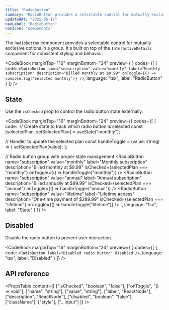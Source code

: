 ```yaml
---
title: "RadioButton"
summary: "RadioButton provides a selectable control for mutually exclusive options with customizable labels and styling."
updatedAt: "2025-05-12"
navLabel: "RadioButton"
navIcon: "components"
---
```


The `RadioButton` component provides a selectable control for mutually exclusive options in a group. It's built on top of the `InteractiveDetails` component for consistent styling and behavior.

<CodeBlock
  marginTop="16"
  marginBottom="24"
  preview={
    <RadioButton
      name="subscription"
      value="monthly"
      label="Monthly subscription"
      description="Billed monthly at $9.99"
    />
  }
  codes={[
    {
      code:
`<RadioButton
    name="subscription"
    value="monthly"
    label="Monthly subscription"
    description="Billed monthly at $9.99"
    onToggle={() => console.log('Selected monthly')}
/>`,
      language: "tsx",
      label: "RadioButton"
    }
  ]}
/>

## State

Use the `isChecked` prop to control the radio button state externally.

<CodeBlock
  marginTop="16"
  marginBottom="24"
  preview={<SubscriptionRadioGroup />}
  codes={[
    {
      code:
`// Create state to track which radio button is selected
const [selectedPlan, setSelectedPlan] = useState<string>("monthly");

// Handler to update the selected plan
const handleToggle = (value: string) => {
  setSelectedPlan(value);
};

// Radio button group with proper state management
<Column gap="16">
  <RadioButton
    name="subscription"
    value="monthly"
    label="Monthly subscription"
    description="Billed monthly at $9.99"
    isChecked={selectedPlan === "monthly"}
    onToggle={() => handleToggle("monthly")}
  />
  <RadioButton
    name="subscription"
    value="annual"
    label="Annual subscription"
    description="Billed annually at $99.99"
    isChecked={selectedPlan === "annual"}
    onToggle={() => handleToggle("annual")}
  />
  <RadioButton
    name="subscription"
    value="lifetime"
    label="Lifetime access"
    description="One-time payment of $299.99"
    isChecked={selectedPlan === "lifetime"}
    onToggle={() => handleToggle("lifetime")}
  />
</Column>`,
      language: "tsx",
      label: "State"
    }
  ]}
/>

## Disabled

Disable the radio button to prevent user interaction.

<CodeBlock
  marginTop="16"
  marginBottom="24"
  preview={
    <RadioButton
      label="Disabled radio button"
      disabled
    />
  }
  codes={[
    {
      code:
`<RadioButton
  label="Disabled radio button"
  disabled
/>`,
      language: "tsx",
      label: "Disabled"
    }
  ]}
/>

## API reference

<PropsTable
  content={[
    ["isChecked", "boolean", "false"],
    ["onToggle", "() => void"],
    ["name", "string"],
    ["value", "string"],
    ["label", "ReactNode"],
    ["description", "ReactNode"],
    ["disabled", "boolean", "false"],
    ["className"],
    ["style"],
    ["...input"]
  ]}
/>